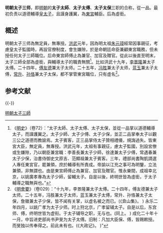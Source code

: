'''明朝太子三师'''，即[[明朝|明朝]]的'''太子太師'''、'''太子太傅'''、'''太子太保'''三职的合称，從一品。最初负责以道德輔導[[皇太子|皇太子]]，且謹身護翼，為[[東宮|東宮]]輔臣。后為虛銜。

== 概述 ==
明朝太子三师為無定員，無專授。[[洪武|洪武]]元年，因為明太祖[[朱元璋|朱元璋]]經常因事親征，考慮皇太子監國時，再設官僚制度，會生嫌隙，於是命朝廷命臣兼顧東宮職務，但未授任何太子三師職位。后命東宮師傅止為兼官、加官及贈官。從此以後直至明末，太子三師全部為虛銜，與輔導太子的職責無關<ref>《[[明史|明史]]》（卷72）：“太子太師、太子太傅、太子太保，並從一品掌以道德輔導太子，而謹護翼之。太子少師、太子少傅、太子少保，並正二品掌奉太子以觀三公之道德而教諭焉。太子賓客，正三品掌侍太子贊相禮儀，規誨過失。皆東宮大臣，無定員，無專授。洪武元年，太祖有事親征，慮太子監國，別設宮僚或生嫌隙，乃以朝臣兼宮職：李善長兼太子少師，徐達兼太子少傅，常遇春兼太子少保，治書侍御史文原吉、范顯祖兼太子賓客。三年，禮部尚書陶凱請選人專任東宮官，罷兼領，庶於輔導有所責成。帝諭以江充之事可為明鑒，立法兼領，非無謂也。由是東宮師傅止為兼官、加官及贈官。惟永樂間，成祖幸北京，以姚廣孝專為太子少師，留輔太子。自是以後，終明世皆為虛銜，于太子輔導之職無與也。”</ref>。比如洪武十九年，[[李景隆|李景隆]]兼太子太傅。二十四年，[[傅友德|傅友德]]兼太子太师。二十五年，[[冯胜|冯胜]]兼太子太师，[[蓝玉|蓝玉]]兼太子太傅，[[常升|常升]]、[[孙恪|孙恪]]兼太子太保，都不掌管東宮職位，只有虛名<ref>《[[明會要|明會要]]》（卷029）：“十九年，李景隆兼太子太傅。二十四年，傅友德兼太子太师。二十五年，冯胜兼太子太师，蓝玉兼太子太傅，常升、孙恪兼太子太保，詹徽兼太子少保，皆不闻有关掌，以虚名被之而已。(《弇山集》。 ) 永乐二年四月，以姚广孝为太子少师。时上狩北京，广孝留辅太子。自是以后，东宫师、傅，终明世皆为虚衔。于太子辅导之职，无与也。(同上。 ) 成化二十年十一月，中旨进吏部尚书尹旻为太子太傅。旧制：凡加大臣保、傅，皆赐敕授。而旻独以传奉得之。前此未有也。(《大政记》。 )”</ref>。

== 参考文献 ==
{{Wikisource|明史/卷72}}
{{Reflist}}

{{-}}
{{明朝中央官制|内}}

[[Category:明朝太子三師|]]

{{明朝小作品}}